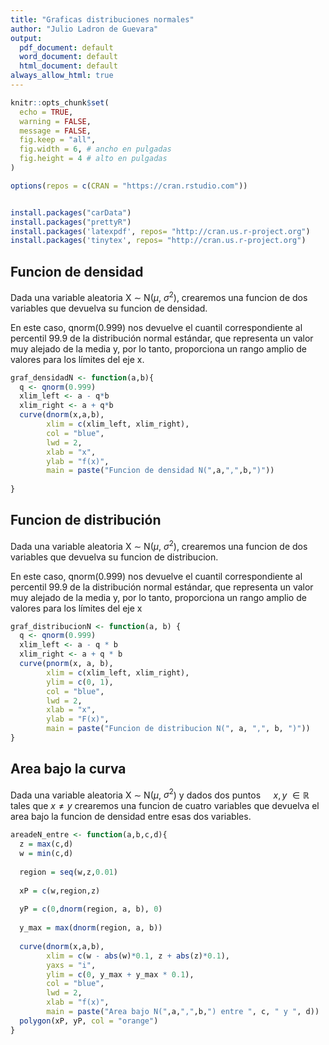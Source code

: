 ---
title: "Graficas distribuciones normales"
author: "Julio Ladron de Guevara"
output:
  pdf_document: default
  word_document: default
  html_document: default
always_allow_html: true
---

```{r setup, echo = FALSE}

knitr::opts_chunk$set(
  echo = TRUE,
  warning = FALSE,
  message = FALSE,
  fig.keep = "all",
  fig.width = 6, # ancho en pulgadas
  fig.height = 4 # alto en pulgadas
)

```


```{r}

options(repos = c(CRAN = "https://cran.rstudio.com"))


install.packages("carData")
install.packages("prettyR")
install.packages('latexpdf', repos= "http://cran.us.r-project.org")
install.packages('tinytex', repos= "http://cran.us.r-project.org")

```


## Funcion de densidad

Dada una variable aleatoria X $\sim$ N($\mu$, $\sigma^2$), crearemos una funcion 
de dos variables que devuelva su funcion de densidad.

En este caso, qnorm(0.999) nos devuelve el cuantil correspondiente al percentil 
99.9 de la distribución normal estándar, que representa un valor muy alejado de 
la media y, por lo tanto, proporciona un rango amplio de valores para los límites
del eje x.

```{r}

graf_densidadN <- function(a,b){
  q <- qnorm(0.999)
  xlim_left <- a - q*b
  xlim_right <- a + q*b
  curve(dnorm(x,a,b),
        xlim = c(xlim_left, xlim_right), 
        col = "blue",
        lwd = 2,
        xlab = "x",
        ylab = "f(x)",
        main = paste("Funcion de densidad N(",a,",",b,")"))
  
}


``` 


## Funcion de distribución

Dada una variable aleatoria X $\sim$ N($\mu$, $\sigma^2$), crearemos una funcion 
de dos variables que devuelva su funcion de distribucion.

En este caso, qnorm(0.999) nos devuelve el cuantil correspondiente al percentil 
99.9 de la distribución normal estándar, que representa un valor muy alejado de 
la media y, por lo tanto, proporciona un rango amplio de valores para los límites 
del eje x

```{r}
graf_distribucionN <- function(a, b) {
  q <- qnorm(0.999)
  xlim_left <- a - q * b
  xlim_right <- a + q * b
  curve(pnorm(x, a, b), 
        xlim = c(xlim_left, xlim_right), 
        ylim = c(0, 1),
        col = "blue",
        lwd = 2,
        xlab = "x",
        ylab = "F(x)",
        main = paste("Funcion de distribucion N(", a, ",", b, ")"))
}


```

## Area bajo la curva

Dada una variable aleatoria X $\sim$ N($\mu$, $\sigma^2$) y dados dos puntos
$\quad x, y$ $\in \mathbb{R}$ tales que $x \neq y$ crearemos una funcion de 
cuatro variables que devuelva el area bajo la funcion  de densidad entre esas 
dos variables. 


```{r}

areadeN_entre <- function(a,b,c,d){
  z = max(c,d)
  w = min(c,d)
  
  region = seq(w,z,0.01)
  
  xP = c(w,region,z)
  
  yP = c(0,dnorm(region, a, b), 0)
  
  y_max = max(dnorm(region, a, b))
  
  curve(dnorm(x,a,b),
        xlim = c(w - abs(w)*0.1, z + abs(z)*0.1), 
        yaxs = "i",
        ylim = c(0, y_max + y_max * 0.1), 
        col = "blue",
        lwd = 2,
        xlab = "f(x)",
        main = paste("Area bajo N(",a,",",b,") entre ", c, " y ", d))
  polygon(xP, yP, col = "orange")
}


```

